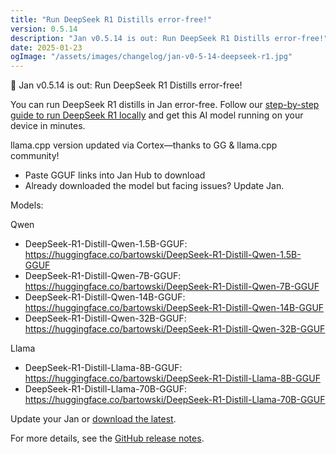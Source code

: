 ```yaml
---
title: "Run DeepSeek R1 Distills error-free!"
version: 0.5.14
description: "Jan v0.5.14 is out: Run DeepSeek R1 Distills error-free!"
date: 2025-01-23
ogImage: "/assets/images/changelog/jan-v0-5-14-deepseek-r1.jpg"
---
```



<ChangelogHeader title= "Jan v0.5.14: Run DeepSeek R1 Distills error-free!" date="2024-01-23" ogImage= "/assets/images/changelog/jan-v0-5-14-deepseek-r1.jpg"  />

👋 Jan v0.5.14 is out: Run DeepSeek R1 Distills error-free!

You can run DeepSeek R1 distills in Jan error-free. Follow our [step-by-step guide to run DeepSeek R1 locally](/post/deepseek-r1-locally) and get this AI model running on your device in minutes.

llama.cpp version updated via Cortex—thanks to GG & llama.cpp community!

- Paste GGUF links into Jan Hub to download
- Already downloaded the model but facing issues? Update Jan.

Models:

Qwen
- DeepSeek-R1-Distill-Qwen-1.5B-GGUF: https://huggingface.co/bartowski/DeepSeek-R1-Distill-Qwen-1.5B-GGUF
- DeepSeek-R1-Distill-Qwen-7B-GGUF: https://huggingface.co/bartowski/DeepSeek-R1-Distill-Qwen-7B-GGUF
- DeepSeek-R1-Distill-Qwen-14B-GGUF: https://huggingface.co/bartowski/DeepSeek-R1-Distill-Qwen-14B-GGUF
- DeepSeek-R1-Distill-Qwen-32B-GGUF: https://huggingface.co/bartowski/DeepSeek-R1-Distill-Qwen-32B-GGUF

Llama
- DeepSeek-R1-Distill-Llama-8B-GGUF: https://huggingface.co/bartowski/DeepSeek-R1-Distill-Llama-8B-GGUF
- DeepSeek-R1-Distill-Llama-70B-GGUF: https://huggingface.co/bartowski/DeepSeek-R1-Distill-Llama-70B-GGUF

Update your Jan or [download the latest](https://jan.ai/).

For more details, see the [GitHub release notes](https://github.com/janhq/jan/releases/tag/v0.5.14).